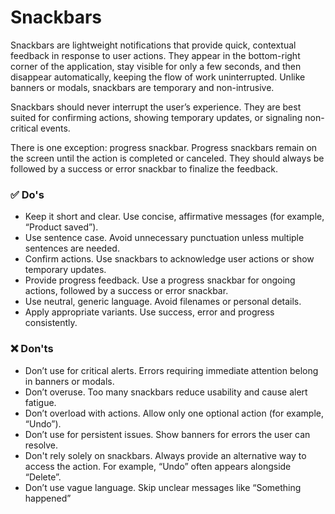 
# Snackbars

Snackbars are lightweight notifications that provide quick, contextual feedback in response to user actions. They appear in the bottom-right corner of the application, stay visible for only a few seconds, and then disappear automatically, keeping the flow of work uninterrupted. Unlike banners or modals, snackbars are temporary and non-intrusive.

Snackbars should never interrupt the user’s experience. They are best suited for confirming actions, showing temporary updates, or signaling non-critical events.

There is one exception: progress snackbar. Progress snackbars remain on the screen until the action is completed or canceled. They should always be followed by a success or error snackbar to finalize the feedback.


### ✅ Do's

- Keep it short and clear. Use concise, affirmative messages (for example, “Product saved”).
- Use sentence case. Avoid unnecessary punctuation unless multiple sentences are needed.
- Confirm actions. Use snackbars to acknowledge user actions or show temporary updates.
- Provide progress feedback. Use a progress snackbar for ongoing actions, followed by a success or error snackbar.
- Use neutral, generic language. Avoid filenames or personal details.
- Apply appropriate variants. Use success, error and progress consistently.

### ❌ Don'ts

- Don’t use for critical alerts. Errors requiring immediate attention belong in banners or modals.
- Don’t overuse. Too many snackbars reduce usability and cause alert fatigue.
- Don’t overload with actions. Allow only one optional action (for example, “Undo”).
- Don’t use for persistent issues. Show banners for errors the user can resolve.
- Don't rely solely on snackbars. Always provide an alternative way to access the action. For example, “Undo” often appears alongside “Delete”.
- Don’t use vague language. Skip unclear messages like “Something happened”

